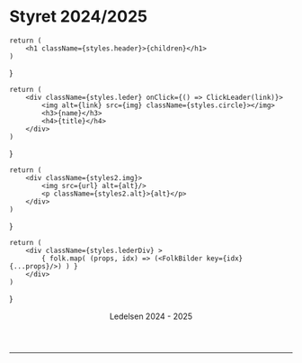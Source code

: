 # Styret 2024/2025




    return (
        <h1 className={styles.header}>{children}</h1>
    )
}


    return (
        <div className={styles.leder} onClick={() => ClickLeader(link)}>
            <img alt={link} src={img} className={styles.circle}></img>
            <h3>{name}</h3>
            <h4>{title}</h4>
        </div>
    )
}

    return (
        <div className={styles2.img}>
            <img src={url} alt={alt}/>
            <p className={styles2.alt}>{alt}</p>
        </div>
    )
}


    return (
        <div className={styles.lederDiv} >
            { folk.map( (props, idx) => (<FolkBilder key={idx} {...props}/>) ) }
        </div>
    )
}


<Header>Ledelsen 2024 - 2025</Header>
<hr/>
<FolkDiv folk={Ledere} />

<!--
<Header>Ledelsen 2023 - 2024</Header>
<hr/> 
<Bilde url={'/img/Styret23_24.jpeg'} alt={'Fintech Enigma Ledelsen 2023 / 2024'}/> -->
